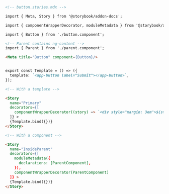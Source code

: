 ```md
<!-- button.stories.mdx -->

import { Meta, Story } from '@storybook/addon-docs';

import { componentWrapperDecorator, moduleMetadata } from '@storybook/angular';

import { Button } from './button.component';

<!-- Parent contains ng-content -->
import { Parent } from './parent.component';

<Meta title="Button" component={Button}/>


export const Template = () => ({
  template: `<app-button label="Submit"></app-button>`,
});

<!-- With a template -->

<Story 
  name="Primary"
  decorators={[
    componentWrapperDecorator((story) => `<div style="margin: 3em">${story}</div>`)
  ]} >
  {Template.bind({})}
</Story>

<!-- With a component -->

<Story 
  name="InsideParent"
  decorators={[
    moduleMetadata({
      declarations: [ParentComponent],
    }),
    componentWrapperDecorator(ParentComponent)
  ]} >
  {Template.bind({})}
</Story>
```